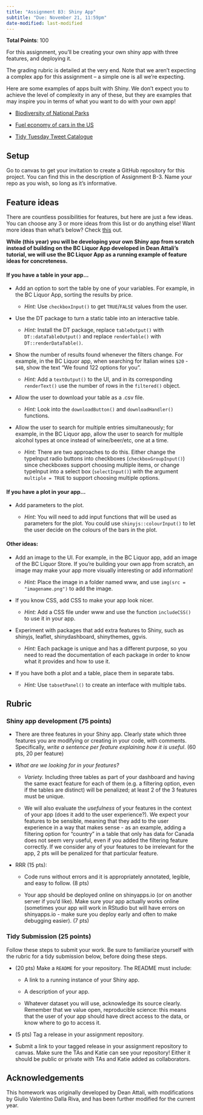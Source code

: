 ```yaml
---
title: "Assignment B3: Shiny App"
subtitle: "Due: November 21, 11:59pm"
date-modified: last-modified
---
```


**Total Points**: 100

For this assignment, you’ll be creating your own shiny app with three features, and deploying it.

The grading rubric is detailed at the very end. Note that we aren’t expecting a complex app for this assignment – a simple one is all we’re expecting.

Here are some examples of apps built with Shiny. We don’t expect you to achieve the level of complexity in any of these, but they are examples that may inspire you in terms of what you want to do with your own app!

-   [Biodiversity of National Parks](https://abenedetti.shinyapps.io/bioNPS/?_ga=2.2513072.1250661063.1604984182-1784159993.1567907747)

-   [Fuel economy of cars in the US](https://jgassen.shinyapps.io/expand_fuel_economy/?_ga=2.232610335.1250661063.1604984182-1784159993.1567907747)

-   [Tidy Tuesday Tweet Catalogue](https://nsgrantham.shinyapps.io/tidytuesdayrocks/?_ga=2.224403354.1250661063.1604984182-1784159993.1567907747)

## Setup

Go to canvas to get your invitation to create a GitHub repository for this project. You can find this in the description of Assignment B-3. Name your repo as you wish, so long as it’s informative.

## Feature ideas

There are countless possibilities for features, but here are just a few ideas. You can choose any 3 or more ideas from this list or do anything else! Want more ideas than what’s below? Check [this](https://shiny.rstudio.com/tutorial/) out.

**While (this year) you will be developing your own Shiny app from scratch instead of building on the BC Liquor App developed in Dean Attali’s tutorial, we will use the BC Liquor App as a running example of feature ideas for concreteness.**

#### **If you have a table in your app…**

-   Add an option to sort the table by one of your variables. For example, in the BC Liquor App, sorting the results by price.

    -   *Hint:* Use `checkboxInput()` to get `TRUE`/`FALSE` values from the user.

-   Use the DT package to turn a static table into an interactive table.

    -   *Hint:* Install the DT package, replace `tableOutput()` with `DT::dataTableOutput()` and replace `renderTable()` with `DT::renderDataTable()`.

-   Show the number of results found whenever the filters change. For example, in the BC Liquor app, when searching for Italian wines `$20` - `$40`, show the text “We found 122 options for you”.

    -   *Hint:* Add a `textOutput()` to the UI, and in its corresponding `renderText()` use the number of rows in the `filtered()` object.

-   Allow the user to download your table as a .csv file.

    -   *Hint:* Look into the `downloadButton()` and `downloadHandler()` functions.

-   Allow the user to search for multiple entries simultaneously; for example, in the BC Liquor app, allow the user to search for multiple alcohol types at once instead of wine/beer/etc, one at a time.

    -   *Hint:* There are two approaches to do this. Either change the typeInput radio buttons into checkboxes (`checkboxGroupInput()`) since checkboxes support choosing multiple items, or change typeInput into a select box (`selectInput()`) with the argument `multiple = TRUE` to support choosing multiple options.

#### **If you have a plot in your app…**

-   Add parameters to the plot.

    -   *Hint:* You will need to add input functions that will be used as parameters for the plot. You could use `shinyjs::colourInput()` to let the user decide on the colours of the bars in the plot.

#### **Other ideas:**

-   Add an image to the UI. For example, in the BC Liquor app, add an image of the BC Liquor Store. If you’re building your own app from scratch, an image may make your app more visually interesting or add information!

    -   *Hint:* Place the image in a folder named www, and use `img(src = "imagename.png")` to add the image.

-   If you know CSS, add CSS to make your app look nicer.

    -   *Hint:* Add a CSS file under www and use the function `includeCSS()` to use it in your app.

-   Experiment with packages that add extra features to Shiny, such as shinyjs, leaflet, shinydashboard, shinythemes, ggvis.

    -   *Hint:* Each package is unique and has a different purpose, so you need to read the documentation of each package in order to know what it provides and how to use it.

-   If you have both a plot and a table, place them in separate tabs.

    -   *Hint:* Use `tabsetPanel()` to create an interface with multiple tabs.

## Rubric

### **Shiny app development (75 points)**

-   There are three features in your Shiny app. Clearly state which three features you are modifying or creating in your code, with comments. Specifically, *write a sentence per feature explaining how it is useful*. (60 pts, 20 per feature)

-   *What are we looking for in your features?*

    -   *Variety.* Including three tables as part of your dashboard and having the same exact feature for each of them (e.g. a filtering option, even if the tables are distinct) will be penalized; at least 2 of the 3 features must be unique.

    -   We will also evaluate the *usefulness* of your features in the context of your app (does it add to the user experience?). We expect your features to be sensible, meaning that they add to the user experience in a way that makes sense - as an example, adding a filtering option for “country” in a table that only has data for Canada does not seem very useful, even if you added the filtering feature correctly. If we consider any of your features to be irrelevant for the app, 2 pts will be penalized for that particular feature.

-   RRR (15 pts):

    -   Code runs without errors and it is appropriately annotated, legible, and easy to follow. (8 pts)

    -   Your app should be deployed online on shinyapps.io (or on another server if you’d like). Make sure your app actually works online (sometimes your app will work in RStudio but will have errors on shinyapps.io - make sure you deploy early and often to make debugging easier). (7 pts)

### **Tidy Submission (25 points)**

Follow these steps to submit your work. Be sure to familiarize yourself with the rubric for a tidy submission below, before doing these steps.

-   (20 pts) Make a `README` for your repository. The README must include:

    -   A link to a running instance of your Shiny app.

    -   A description of your app.

    -   Whatever dataset you will use, acknowledge its source clearly. Remember that we value open, reproducible science: this means that the user of your app should have direct access to the data, or know where to go to access it.

-   (5 pts) Tag a release in your assignment repository.

-   Submit a link to your tagged release in your assignment repository to canvas. Make sure the TAs and Katie can see your repository! Either it should be public or private with TAs and Katie added as collaborators.

## Acknowledgements

This homework was originally developed by Dean Attali, with modifications by Giulio Valentino Dalla Riva, and has been further modified for the current year.
